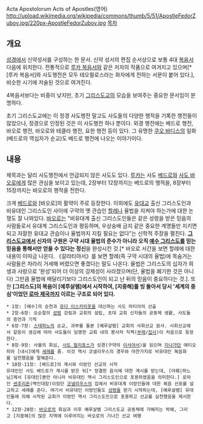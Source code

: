 Acta Apostolorum
Acts of Apostles(영어)
http://upload.wikimedia.org/wikipedia/commons/thumb/5/51/ApostleFedorZubov.jpg/220px-ApostleFedorZubov.jpg
[[목차]]

== 개요 ==
[[성경]]에서 신약성서를 구성하는 한 문서. 신약 성서의 편집 순서상으로 보통 4대 [[복음서]] 다음에 위치한다. 전통적으로 [[루카 복음서]]와 같은 저자의 작품으로 여겨지고 있으며[* [루카 복음서]와 사도행전은 모두 테오필로스라는 화자에게 전하는 서문이 붙어 있다.], 비슷한 시기에 저술된 것으로 여겨진다.

4복음서보다는 비중이 낮지만, 초기 [[그리스도교]]의 모습을 보여주는 중요한 문서임이 분명하다.

초기 그리스도교에는 이 정경 사도행전 말고도 사도들의 다양한 행적을 기록한 행전들이 많았으나, 정경으로 인정된 것은 이 사도행전 하나 뿐이다. 외경 행전에는 베드로 행전, 바오로 행전, 바오로와 테클라 행전, 요한 행전 등이 있다. 그 유명한 [[쿠오 바디스]]의 일화(베드로의 역십자가 순교)도 베드로 행전에 나오는 이야기이다.
== 내용 ==
제목과는 달리 사도행전에서 언급되지 않은 사도도 있다. [[루카]]는 사도 [[베드로]]와 [[사도 바오로]]에게 많은 관심을 보이고 있는데, 2장부터 12장까지는 베드로의 행적을, 8장부터 15장까지는 바오로의 행적을 전한다.

크게 [[베드로]]와 [바오로]의 활약이 주로 등장한다. 이외에도 [[유대교]] 출신 그리스도인과 비유대인 그리스도인 사이에 구약의 옛 관습인 [[할례]]나 율법을 지켜야 하는가에 대한 논쟁도 잘 나와있다. [[바오로]]는 "비유대계 출신 그리스도인들은 같은 성령을 받은 믿음의 사람들로서 유대계 그리스도인과 평등하며, 우상숭배 금지 같은 중요한 계명들만 지키면 되고 자잘한 유대교 관습이나 율법까지 지킬 필요는 없다"는 신학적 주장을 펼친다. '''[[그리스도교]]에서 신자의 구원은 구약 시대 율법의 준수가 아니라 오직 [[예수 그리스도]]를 믿는 믿음을 통해서만 얻을 수 있다는 정신'''을 완성시킨 것.[* 바오로 서간을 보면 할례에 대한 내용이 이따금 나온다. 《갈라티아서》를 보면 할례(즉 구약 시대의 율법)에 목숨거는 사람들은 차라리 거세해 버렸으면 좋겠다는 말도 나온다. 율법은 그리스도의 십자가 희생과 사랑으로 '완성'되어 더 이상의 강제성이 사라졌으며(단, 율법을 폐기한 것은 아니다) 그만큼 율법에 매달리기보다 그리스도인이 되고 난 뒤의 믿음이 중요하다는 것.]. 또한 '''[그리스도]의 복음이 [예루살렘]에서 시작하여, [지중해]를 빙 돌아서 당시 '세계의 중심'이었던 [[로마 제국]]까지 이르는 구조로 되어 있다.'''

 * 1장: [예수]의 승천과 [[유다 이스카리옷]]을 대신하는 사도 마티아의 선출
 * 2장-6장: 오순절의 [[성령]] 강림과 교회의 설립, 초대 교회 신자들의 공동체 생활, 사도들의 증언과 기적
 * 6장-7장: [[스테파노]]의 순교, 과부를 돌본 [예루살렘] 교회의 사회선교 묘사. 사회선교에서 갈등이 생김에 따라 사도들이 임명한 교회 내의 봉사자 직책([[부제]]/[[집사]])이 처음으로 등장한다.
 * 8장-9장: 사울의 회심, [[사도 필리포스]]가 성경(구약의 [[이사야]]서)을 읽으며 [[지나가던]] 에티오피아 [내시]에게 [[세례]]를 줌. 이것 역시 코넬리우스의 경우와 마찬가지로 비유대인 복음화를 실천했음을 말해준다.
 * 10장-11장: [베드로]의 계시와 이방인 선교의 시작
 유대인인 사도 베드로가 계시를 받은 뒤[* 정결한 음식에 대한 계시를 받는데, [야훼|하느님]께서 [유대인]뿐만 아니라 비유대인 역시 그리스도인으로 포용하였음을 의미한다.] 로마인 [[센추리온]](백인대장)이었던 [[코넬리우스]]의 집에서 비유대계 이방인들에 대한 복음 선포를 설교하고 세례를 준다. 여기서 비유대인 이방인들도 [[성령]]을 받기 시작하는데, [예루살렘] 유대인들에 의해 시작된 교회가 이방인 역시 그리스도인으로 포용하고 선교를 실천했음을 제시한다.
 * 12장-28장: [[바오로]]의 회심과 이후 예루살렘 그리스도교 공동체에 가해지는 박해, 그리고 [지중해]의 많은 지역에 이루어지는 바오로의 기나긴 선교 여행
